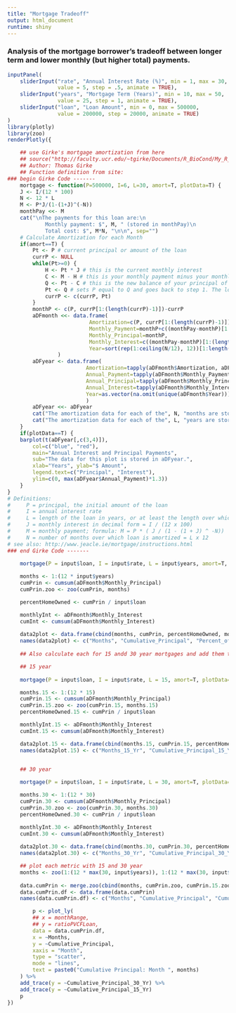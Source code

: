 ```yaml
---
title: "Mortgage Tradeoff"
output: html_document
runtime: shiny
---
```


### Analysis of the mortgage borrower's tradeoff between longer term and lower monthly (but higher total) payments.  

```r
inputPanel(
    sliderInput("rate", "Annual Interest Rate (%)", min = 1, max = 30,
                value = 5, step = .5, animate = TRUE),
    sliderInput("years", "Mortgage Term (Years)", min = 10, max = 50,
                value = 25, step = 1, animate = TRUE),
    sliderInput("loan", "Loan Amount", min = 0, max = 500000,
                value = 200000, step = 20000, animate = TRUE)
)
library(plotly)
library(zoo)
renderPlotly({

    ## use Girke's mortgage amortization from here
    ## source("http://faculty.ucr.edu/~tgirke/Documents/R_BioCond/My_R_Scripts/mortgage.R")
    ## Author: Thomas Girke
    ## Function definition from site:
### begin Girke Code -------
    mortgage <- function(P=500000, I=6, L=30, amort=T, plotData=T) { 
	J <- I/(12 * 100)
	N <- 12 * L
	M <- P*J/(1-(1+J)^(-N))
	monthPay <<- M
	cat("\nThe payments for this loan are:\n 
			Monthly payment: $", M, " (stored in monthPay)\n
			Total cost: $", M*N, "\n\n", sep="")
	# Calculate Amortization for each Month
	if(amort==T) {
		Pt <- P # current principal or amount of the loan
		currP <- NULL
		while(Pt>=0) {
			H <- Pt * J # this is the current monthly interest
			C <- M - H # this is your monthly payment minus your monthly interest, so it is the amount of principal you pay for that month
			Q <- Pt - C # this is the new balance of your principal of your loan
			Pt <- Q # sets P equal to Q and goes back to step 1. The loop continues until the value Q (and hence P) goes to zero
			currP <- c(currP, Pt)
		}
		monthP <- c(P, currP[1:(length(currP)-1)])-currP
		aDFmonth <<- data.frame(
					      Amortization=c(P, currP[1:(length(currP)-1)]), 
					      Monthly_Payment=monthP+c((monthPay-monthP)[1:(length(monthP)-1)],0),
					      Monthly_Principal=monthP, 
					      Monthly_Interest=c((monthPay-monthP)[1:(length(monthP)-1)],0), 
					      Year=sort(rep(1:ceiling(N/12), 12))[1:length(monthP)]
				)
		aDFyear <- data.frame(
					     Amortization=tapply(aDFmonth$Amortization, aDFmonth$Year, max), 
					     Annual_Payment=tapply(aDFmonth$Monthly_Payment, aDFmonth$Year, sum), 
					     Annual_Principal=tapply(aDFmonth$Monthly_Principal, aDFmonth$Year, sum), 
					     Annual_Interest=tapply(aDFmonth$Monthly_Interest, aDFmonth$Year, sum), 
					     Year=as.vector(na.omit(unique(aDFmonth$Year)))
					     )
		aDFyear <<- aDFyear
		cat("The amortization data for each of the", N, "months are stored in \"aDFmonth\".\n\n")
		cat("The amortization data for each of the", L, "years are stored in \"aDFyear\".\n\n")
	}
	if(plotData==T) {
	barplot(t(aDFyear[,c(3,4)]), 
		col=c("blue", "red"), 
		main="Annual Interest and Principal Payments", 
		sub="The data for this plot is stored in aDFyear.",
		xlab="Years", ylab="$ Amount", 
		legend.text=c("Principal", "Interest"), 
		ylim=c(0, max(aDFyear$Annual_Payment)*1.3))
	}
}
# Definitions: 
#	  P = principal, the initial amount of the loan
#	  I = annual interest rate
#	  L = length of the loan in years, or at least the length over which the loan is amortized.
#	  J = monthly interest in decimal form = I / (12 x 100)
#	  M = monthly payment; formula: M = P * ( J / (1 - (1 + J) ^ -N))
#	  N = number of months over which loan is amortized = L x 12
# see also: http://www.jeacle.ie/mortgage/instructions.html
### end Girke Code -------
    
    mortgage(P = input$loan, I = input$rate, L = input$years, amort=T, plotData=F)

    months <- 1:(12 * input$years)
    cumPrin <- cumsum(aDFmonth$Monthly_Principal)
    cumPrin.zoo <- zoo(cumPrin, months)

    percentHomeOwned <- cumPrin / input$loan

    monthlyInt <- aDFmonth$Monthly_Interest
    cumInt <- cumsum(aDFmonth$Monthly_Interest)
    
    data2plot <- data.frame(cbind(months, cumPrin, percentHomeOwned, monthlyInt, cumInt))
    names(data2plot) <- c("Months", "Cumulative_Principal", "Percent_of_Home_Owned", "Monthly_Interest",  "Cumulative_Interest")
    
    ## Also calculate each for 15 andd 30 year mortgages and add them to plot ----

    ## 15 year
    
    mortgage(P = input$loan, I = input$rate, L = 15, amort=T, plotData=F)

    months.15 <- 1:(12 * 15)
    cumPrin.15 <- cumsum(aDFmonth$Monthly_Principal)
    cumPrin.15.zoo <- zoo(cumPrin.15, months.15)
    percentHomeOwned.15 <- cumPrin / input$loan

    monthlyInt.15 <- aDFmonth$Monthly_Interest
    cumInt.15 <- cumsum(aDFmonth$Monthly_Interest)

    data2plot.15 <- data.frame(cbind(months.15, cumPrin.15, percentHomeOwned.15, monthlyInt.15, cumInt.15))
    names(data2plot.15) <- c("Months_15_Yr", "Cumulative_Principal_15_Yr", "Percent_of_Home_Owned_15_Yr", "Monthly_Interest_15_Yr",  "Cumulative_Interest_15_Yr")


    ## 30 year
    
    mortgage(P = input$loan, I = input$rate, L = 30, amort=T, plotData=F)

    months.30 <- 1:(12 * 30)
    cumPrin.30 <- cumsum(aDFmonth$Monthly_Principal)
    cumPrin.30.zoo <- zoo(cumPrin.30, months.30)
    percentHomeOwned.30 <- cumPrin / input$loan

    monthlyInt.30 <- aDFmonth$Monthly_Interest
    cumInt.30 <- cumsum(aDFmonth$Monthly_Interest)
    
    data2plot.30 <- data.frame(cbind(months.30, cumPrin.30, percentHomeOwned.30, monthlyInt.30, cumInt.30))
    names(data2plot.30) <- c("Months_30_Yr", "Cumulative_Principal_30_Yr", "Percent_of_Home_Owned_30_Yr", "Monthly_Interest_30_Yr",  "Cumulative_Interest_30_Yr")

    ## plot each metric with 15 and 30 year
    months <- zoo(1:(12 * max(30, input$years)), 1:(12 * max(30, input$years)))
    
    data.cumPrin <- merge.zoo(cbind(months, cumPrin.zoo, cumPrin.15.zoo, cumPrin.30.zoo), all = TRUE, fill = NA)
    data.cumPrin.df <- data.frame(data.cumPrin)
    names(data.cumPrin.df) <- c("Months", "Cumulative_Principal", "Cumulative_Principal_15_Yr", "Cumulative_Principal_30_Yr")

        p <- plot_ly(
        ## x = monthRange,
        ## y = ratioPVCFLoan,
        data = data.cumPrin.df,
        x = ~Months,
        y = ~Cumulative_Principal,
        xaxis = "Month",
        type = "scatter",
        mode = "lines",
        text = paste0("Cumulative Principal: Month ", months)
    ) %>%
    add_trace(y = ~Cumulative_Principal_30_Yr) %>%
    add_trace(y = ~Cumulative_Principal_15_Yr)
    p
})
```


 




